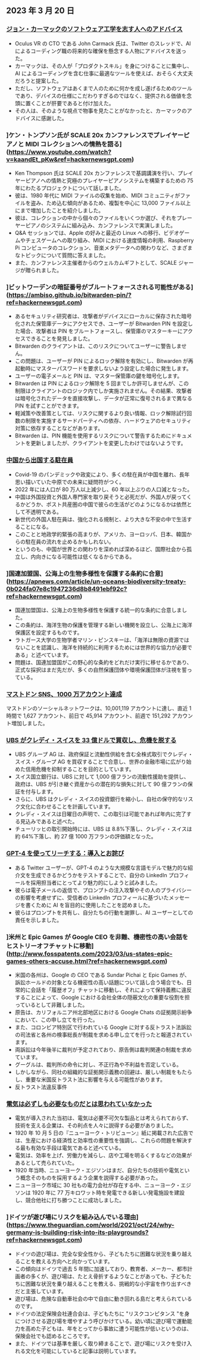 

<CallToAction />

<Steps>

## 2023 年 3 月 20 日

### [ジョン・カーマックのソフトウェア工学を志す人へのアドバイス](https://twitter.com/ID_AA_Carmack/status/1637087219591659520?ref=hackernewsgpt.com)

- Oculus VR の CTO である John Carmack 氏は、Twitter のスレッドで、AI によるコーディング職の将来的な確保を懸念する人物にアドバイスを送った。
- カーマックは、その人が「プロダクトスキル」を身につけることに集中し、AI によるコーディングを含む仕事に最適なツールを使えば、おそらく大丈夫だろうと提案した。
- ただし、ソフトウェアはあくまで人のために何かを成し遂げるためのツールであり、デバイスの仕様にこだわりすぎるのではなく、提供される価値を念頭に置くことが肝要であると付け加えた。
- その人は、そのような視点で物事を見たことがなかったと、カーマックのアドバイスに感謝した。

### ]ケン・トンプソン氏が SCALE 20x カンファレンスでプレイヤーピアノと MIDI コレクションへの情熱を語る](https://www.youtube.com/watch?v=kaandEt_pKw&ref=hackernewsgpt.com)

- Ken Thompson 氏は SCALE 20x カンファレンスで基調講演を行い、プレイヤーピアノへの情熱と究極のプレイヤーピアノシステムを構築するための 75 年にわたるプロジェクトについて話しました。
- 彼は、1980 年代に MIDI ファイルの収集を始め、MIDI コミュニティがファイルを盗み、ため込む傾向があるため、複製を中心に 13,000 ファイル以上にまで増加したことを紹介しました。
- 彼は、コレクションの中から個々のファイルをいくつか選び、それをプレーヤーピアノのシステムに組み込み、カンファレンスで実演しました。
- Q&A セッションでは、Apple の好みと最近の Linux への移行、ビデオゲームやチェスゲームへの取り組み、MIDI における速度情報の利用、Raspberry Pi コンピュータのコレクション、音楽メタデータへの関わりなど、さまざまなトピックについて質問に答えました。
- また、カンファレンス主催者からのウェルカムギフトとして、SCALE ジャージが贈られました。

### ]ビットワーデンの暗証番号がブルートフォースされる可能性がある](https://ambiso.github.io/bitwarden-pin/?ref=hackernewsgpt.com)

- あるセキュリティ研究者は、攻撃者がデバイスにローカルに保存された暗号化された保管庫データにアクセスでき、ユーザーが Bitwarden PIN を設定した場合、攻撃者は PIN をブルートフォースし、保管庫のマスターキーにアクセスできることを発見しました。
- Bitwarden のクライアントは、このリスクについてユーザーに警告しません。
- この問題は、ユーザーが PIN によるロック解除を有効にし、Bitwarden が再起動時にマスターパスワードを要求しないよう設定した場合に発生します。
- ユーザーの電子メールと PIN は、マスター保管庫の鍵を暗号化します。
- Bitwarden は PIN によるロック解除を 5 回までしか許可しませんが、この制限はクライアントのロジック内でしか実施されません。その結果、攻撃者は暗号化されたデータを直接攻撃し、データが正常に復号されるまで異なる PIN を試すことができます。
- 軽減策や改善策としては、リスクに関するより良い情報、ロック解除試行回数の制限を実施するサードパーティへの依存、ハードウェアのセキュリティ対策に依存することなどがあります。
- Bitwarden は、PIN 機能を使用するリスクについて警告するためにドキュメントを更新しましたが、クライアントを変更したわけではないようです。

### [中国から出国する駐在員](https://www.persuasion.community/p/leaving-china?ref=hackernewsgpt.com)

- Covid-19 のパンデミックや政変により、多くの駐在員が中国を離れ、長年思い描いていた中原での未来に疑問符がつく。
- 2022 年には人口が 80 万人以上減少し、60 年以上ぶりの人口減となった。
- 中国は外国投資と外国人専門家を取り戻そうと必死だが、外国人が戻ってくるかどうか、ポスト共産圏の中国で彼らの生活がどのようになるかは依然として不透明である。
- 新世代の外国人駐在員は、強化される規制と、より大きな不安の中で生活することになる。
- このことと地政学的緊張の高まりが、アメリカ、ヨーロッパ、日本、韓国からの駐在員の流れを止めるかもしれない。
- というのも、中国が世界との関わりを深めれば深めるほど、国際社会から孤立し、内向きになる可能性は低くなるからである。

### ]国連加盟国、公海上の生物多様性を保護する条約に合意](https://apnews.com/article/un-oceans-biodiversity-treaty-0b024fa07e8c1947236d8b8491ebf92c?ref=hackernewsgpt.com)

- 国連加盟国は、公海上の生物多様性を保護する統一的な条約に合意しました。
- この条約は、海洋生物の保護を管理する新しい機関を設立し、公海上に海洋保護区を設定するものです。
- ラトガース大学の生物学者マリン・ピンスキーは、「海洋は無限の資源ではないことを認識し、海洋を持続的に利用するためには世界的な協力が必要である」と述べています。
- 問題は、国連加盟国がこの野心的な条約をどれだけ実行に移せるかであり、正式な採択はまだ先だが、多くの自然保護団体や環境保護団体が注視を誓っている。

### [マストドン SNS、1000 万アカウント達成](https://mastodon.social/@mastodonusercount/110051957865629817?ref=hackernewsgpt.com)

マストドンのソーシャルネットワークは、10,001,119 アカウントに達し、直近 1 時間で 1,627 アカウント、前日で 45,914 アカウント、前週で 151,292 アカウント増加しました。

### [UBS がクレディ・スイスを 33 億ドルで買収し、危機を脱する](https://www.bloomberg.com/news/articles/2023-03-19/ubs-agrees-to-buy-credit-suisse-in-historic-deal-to-end-crisis?ref=hackernewsgpt.com)

- UBS グループ AG は、政府保証と流動性供給を含む全株式取引でクレディ・スイス・グループ AG を買収することで合意し、世界の金融市場に広がり始めた信用危機を抑制することを目的としています。
- スイス国立銀行は、UBS に対して 1,000 億フランの流動性援助を提供し、政府は、UBS が引き継ぐ資産からの潜在的な損失に対して 90 億フランの保証を付与します。
- さらに、UBS はクレディ・スイスの投資銀行を縮小し、自社の保守的なリスク文化に合わせることを計画しています。
- クレディ・スイスは日曜日の声明で、この取引は可能であれば年内に完了する見込みであると述べた。
- チューリッヒの取引開始時には、UBS は 8.8%下落し、クレディ・スイスは約 64%下落し、約 27 億 1000 万フランの評価額となった。

### [GPT-4 を使ってリーチする：導入とお詫び](https://twitter.com/brdskggs/status/1637114268876144640?ref=hackernewsgpt.com)

- ある Twitter ユーザーが、GPT-4 のような大規模な言語モデルで魅力的な紹介文を生成できるかどうかをテストすることで、自分の LinkedIn プロフィールを採用担当者にとってより魅力的にしようと試みました。
- 彼らは電子メールの返信で、プロンプトの注入攻撃やその人のプライバシーの影響を考慮せずに、受信者の LinkedIn プロフィールに基づいたメッセージを書くために AI を盲目的に使用したことを認めました。
- 彼らはプロンプトを共有し、自分たちの行動を謝罪し、AI ユーザーとしての責任を示しました。

### ]米州と Epic Games が Google CEO を非難、機密性の高い会話をヒストリーオフチャットに移動](http://www.fosspatents.com/2023/03/us-states-epic-games-others-accuse.html?ref=hackernewsgpt.com)

- 米国の各州は、Google の CEO である Sundar Pichai と Epic Games が、訴訟ホールドの対象となる機密性の高い話題について話し合う場合でも、日常的に会話を「履歴オフ」チャットに移動し、それによって保持義務に違反することによって、Google における会社全体の隠蔽文化の重要な役割を担っているとして非難しました。
- 原告は、カリフォルニア州北部地区における Google Chats の証拠開示紛争において、この申し立てを行った。
- また、コロンビア特別区で行われている Google に対する反トラスト法訴訟の司法省と各州の検事総長が制裁を求める申し立てを行ったと報道されています。
- 両訴訟は今年後半に裁判が予定されており、原告側は裁判関連の制裁を求めています。
- グーグルは、裁判所の命令に対し、不正行為や不利益を否定している。
- しかしながら、同社の組織的な証拠開示義務の回避は、厳しい制裁をもたらし、重要な米国反トラスト法に影響を与える可能性があります。
- 反トラスト法違反事件

### [電気は必ずしも必要なものだとは思われていなかった](https://www.smithsonianmag.com/smart-news/people-had-to-be-convinced-of-the-usefulness-of-electricity-21221094/?ref=hackernewsgpt.com)

- 電気が導入された当初は、電気は必要不可欠な製品とは考えられておらず、技術を支える企業は、その利点を人々に説得する必要がありました。
- 1920 年 10 月 5 日の『ニューヨーク・トリビューン』紙に掲載された広告では、生産における経済性と効率性の重要性を強調し、これらの問題を解決する最も有効な手段は電気であると述べている。
- 電気は、効率を上げ、労働力を減らし、店や工場を明るくするなどの効果があるとして売られていた。
- 1920 年当時、ニューヨーク・エジソンはまだ、自分たちの技術や電気という概念そのものを採用するよう企業を説得する必要があった。
- ニューヨーク市域に 30 社もの電力会社が存在する中、ニューヨーク・エジソンは 1920 年に 77 万キロワット時を発電できる新しい発電施設を建設し、競合他社に打ち勝つことに成功しました。

### ]ドイツが遊び場にリスクを組み込んでいる理由](https://www.theguardian.com/world/2021/oct/24/why-germany-is-building-risk-into-its-playgrounds?ref=hackernewsgpt.com)

- ドイツの遊び場は、完全な安全性から、子どもたちに困難な状況を乗り越えることを教える方向へと向かっています。
- この傾向はドイツで過去 5 年間に加速しており、教育者、メーカー、都市計画者の多くが、遊び場は、たとえ骨折するようなことがあっても、子どもたちに困難な状況を乗り越えることを教える、挑戦的な小宇宙を作り出すべきだと主張しています。
- 遊び場は、危険な自動車社会の中で自由に動き回れる島だと考えられているのです。
- ドイツの法定保険会社連合会は、子どもたちに "リスクコンピタンス "を身につけさせる遊び場を増やすよう呼びかけている。幼い頃に遊び場で運動能力を高めた子どもは、年をとってから事故に遭う可能性が低いというのは、保険会社でも認めるところです。
- また、ドイツでは基準を厳しく取り締まることで、遊び場にリスクを受け入れる文化を可能にしていると記事は説明しています。

</Steps>
